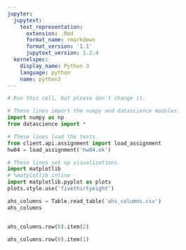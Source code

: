 ```yaml
---
jupyter:
  jupytext:
    text_representation:
      extension: .Rmd
      format_name: rmarkdown
      format_version: '1.1'
      jupytext_version: 1.2.4
  kernelspec:
    display_name: Python 3
    language: python
    name: python3
---
```


```python
# Run this cell, but please don't change it.

# These lines import the numpy and datascience modules.
import numpy as np
from datascience import *

# These lines load the tests.
from client.api.assignment import load_assignment 
hw04 = load_assignment('hw04.ok')

# These lines set up visualizations.
import matplotlib
# %matplotlib inline
import matplotlib.pyplot as plots
plots.style.use('fivethirtyeight')
```

```python
ahs_columns = Table.read_table('ahs_columns.csv')
ahs_columns
```

```python

```

```python
ahs_columns.row(0).item(2) 
```

```python
ahs_columns.row(0).item(1) 
```

```python

```
